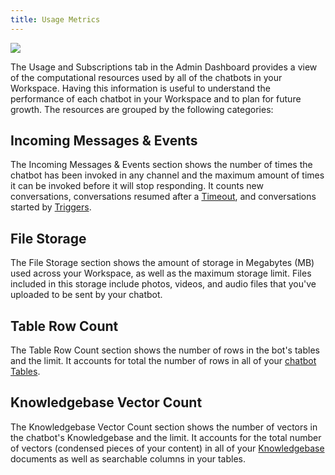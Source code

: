 ```yaml
---
title: Usage Metrics
---
```



<img src="./usage-metrics.png" />

The Usage and Subscriptions tab in the Admin Dashboard provides a view of the computational resources used by all of the chatbots in your Workspace. Having this information is useful to understand the performance of each chatbot in your Workspace and to plan for future growth. The resources are grouped by the following categories:

## Incoming Messages & Events

The Incoming Messages & Events section shows the number of times the chatbot has been invoked in any channel and the maximum amount of times it can be invoked before it will stop responding. It counts new conversations, conversations resumed after a [Timeout](https://botpress.com/docs/cloud/studio/chatbot-settings/#inactivity-timeout-minutes), and conversations started by [Triggers](https://botpress.com/docs/cloud/toolbox/events-triggers).

## File Storage

The File Storage section shows the amount of storage in Megabytes (MB) used across your Workspace, as well as the maximum storage limit. Files included in this storage include photos, videos, and audio files that you've uploaded to be sent by your chatbot.

## Table Row Count

The Table Row Count section shows the number of rows in the bot's tables and the limit. It accounts for total the number of rows in all of your [chatbot Tables](https://botpress.com/docs/cloud/studio/tables).

## Knowledgebase Vector Count

The Knowledgebase Vector Count section shows the number of vectors in the chatbot's Knowledgebase and the limit. It accounts for the total number of vectors (condensed pieces of your content) in all of your [Knowledgebase](https://botpress.com/docs/cloud/studio/knowledge-base) documents as well as searchable columns in your tables.
